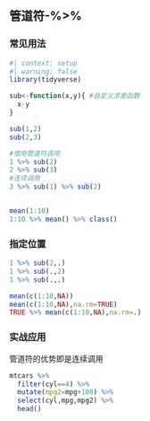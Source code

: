## 管道符-%\>%

### 常见用法

```r
#| context: setup
#| warning: false
library(tidyverse)

sub<-function(x,y){ #自定义求差函数
  x-y
}

sub(1,2)
sub(2,3)
```

```r
#借用管道符调用
1 %>% sub(2)
2 %>% sub(3)
#连续调用
3 %>% sub(1) %>% sub(2)


mean(1:10)
1:10 %>% mean() %>% class()
```

### 指定位置

```r
1 %>% sub(2,.)
1 %>% sub(.,2)
1 %>% sub(.,.)

mean(c(1:10,NA))
mean(c(1:10,NA),na.rm=TRUE)
TRUE %>% mean(c(1:10,NA),na.rm=.)
```

### 实战应用

管道符的优势即是连续调用

```r
mtcars %>%
  filter(cyl==4) %>%
  mutate(mpg2=mpg+100) %>%
  select(cyl,mpg,mpg2) %>%
  head()
```
